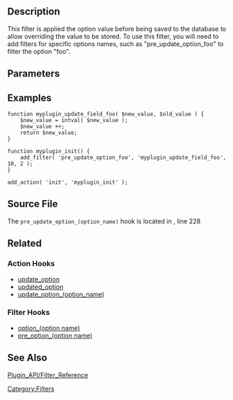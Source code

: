 ==Description==
This filter is applied the option value before being saved to the database to allow overriding the value to be stored. To use this filter, you will need to add filters for specific options names, such as "pre_update_option_foo" to filter the option "foo".

== Parameters ==
{{Parameter|$new_value|mixed|The new value.|required}}
{{Parameter|$old_value|mixed|The old value.|required}}

==Examples==
<pre>
function myplugin_update_field_foo( $new_value, $old_value ) {
	$new_value = intval( $new_value );
	$new_value ++;
	return $new_value;
}

function myplugin_init() {
	add_filter( 'pre_update_option_foo', 'myplugin_update_field_foo', 10, 2 );
}

add_action( 'init', 'myplugin_init' );
</pre>

== Source File ==
The <tt>pre_update_option_(option_name)</tt> hook is located in {{Trac|wp-includes/option.php|tags/3.7.1|228}}, line 228

==Related==
===Action Hooks===
* [[Plugin_API/Action_Reference/update_option|update_option]]
* [[Plugin_API/Action_Reference/updated_option|updated_option]]
* [[Plugin_API/Action_Reference/update_option_(option_name)|update_option_(option_name)]]
===Filter Hooks===
* [[Plugin_API/Filter_Reference/option_(option name)|option_(option name)]]
* [[Plugin_API/Filter_Reference/pre_option_(option name)|pre_option_(option name)]]

== See Also ==
[[Plugin_API/Filter_Reference]]

[[Category:Filters]]